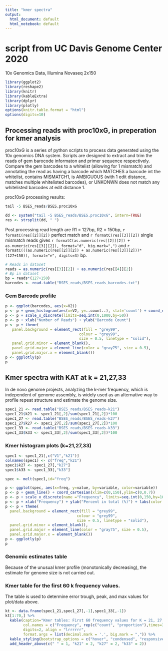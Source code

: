 ```yaml
---
title: "kmer spectra"
output:
  html_document: default
  html_notebook: default
---
```


# script from UC Davis Genome Center 2020

10x Genomics Data, Illumina Novaseq 2x150 

```r
library(ggplot2)
library(reshape2)
library(knitr)
library(kableExtra)
library(dplyr)
library(plotly)
options(knitr.table.format = "html")
options(digits=10)
```

## Processing reads with proc10xG, in preperation for kmer analysis

proc10xG is a series of python scripts to process data generated using the 10x genomics DNA system. Scripts are designed to extract and trim the reads of gem barocode informaton and primer sequence respectively. Compare the gem barcodes to a whitelist (allowing for 1 mismatch) and annotating the read as having a barcode which MATCHES a barcode int the whitelist, contains MISMATCH1, is AMBIGUOUS (with 1 edit distance, matches multiple whitelisted barcodes), or UNKONWN does not match any whitelisted barcodes at edit distance 1.

proc10xG processing results:
```r
tail -5 BSES_reads/BSES.proc10xG
```

```r
dd <- system("tail -5 BSES_reads/BSES.proc10xG", intern=TRUE)
res <- strsplit(dd, " ")
```

Post processing read length are R1 = 127bp, R2 = 150bp, `r formatC(res[[2]][2])` perfect match and `r formatC(res[[3]][2])` single mismatch reads gives `r formatC(as.numeric(res[[2]][2]) + as.numeric(res[[3]][2]), format="d", big.mark=",")` and `r formatC(((as.numeric(res[[2]][2]) + as.numeric(res[[3]][2]))*(127+150)), format="e", digits=3)` bp.

```r
# Reads in dataset
reads = as.numeric(res[[3]][2]) + as.numeric(res[[4]][2])
# Bp in dataset
bp = reads*(127+150)
barcodes <- read.table("BSES_reads/BSES_reads_barcodes.txt")
```

### Gem Barcode profile 
```r
p <- ggplot(barcodes, aes(x=V2))
p <- p + geom_histogram(aes(x=V2, y=..count..), stat='count') + coord_cartesian(xlim=c(0,1000),ylim=c(0,5000))
p <- p + scale_x_discrete(limits=seq.int(0,1000,by=50))
p <- p + xlab("Number of Reads") + ylab("Barcode Count")
p <- p + theme(
   panel.background = element_rect(fill = "grey99",
                                 colour = "grey99",
                                 size = 0.5, linetype = "solid"),
   panel.grid.minor = element_blank(), 
   panel.grid.major = element_line(color = "gray75", size = 0.5),
   panel.grid.major.x = element_blank())
p <- ggplotly(p)
p
```


## Kmer spectra with KAT at k = 21,27,33

In de novo genome projects, analyzing the k-mer frequency, which is independent of genome
assembly, is widely used as an alternative way to profile repeat structure and estimate the genome size.

```r
spec1_21 <- read.table("BSES_reads/BSES_reads-k21")
spec1_21$k21 <- spec1_21[,2]/sum(spec1_21[,2])*100
spec1_27 <- read.table("BSES_reads/BSES_reads-k27")
spec1_27$k27 <- spec1_27[,2]/sum(spec1_27[,2])*100
spec1_33 <- read.table("BSES_reads/BSES_reads-k33")
spec1_33$k33 <- spec1_33[,2]/sum(spec1_33[,2])*100
```

### Kmer histogram plots (k=21,27,33)

```r
spec1 <- spec1_21[,c("V1","k21")]
colnames(spec1) <- c("freq","k21")
spec1$k27 <- spec1_27[,"k27"]
spec1$k33 <- spec1_33[,"k33"]

spec <- melt(spec1,id="freq")

p <- ggplot(spec, aes(x=freq, y=value, by=variable, color=variable))
p <- p + geom_line() + coord_cartesian(xlim=c(0,150),ylim=c(0,0.7))
p <- p + scale_x_discrete(name ="Frequency", limits=seq.int(0,150,by=10))
p <- p + xlab("Frequency") + ylab("Percent in total (%)") + labs(color = "kmer")
p <- p + theme(
  panel.background = element_rect(fill = "grey99",
                                colour = "grey99",
                                size = 0.5, linetype = "solid"),
  panel.grid.minor = element_blank(), 
  panel.grid.major = element_line(color = "gray75", size = 0.5),
  panel.grid.major.x = element_blank())
p <- ggplotly(p)
p
```

### Genomic estimates table

Because of the unusual kmer profile (monotonically decreasing), the estimate for genome size is not carried out.


<!--  -->
<!-- ```{r genomic_estimates, echo=FALSE, error=FALSE, warning=FALSE} -->
<!-- ## total number of non-error kmers -->
<!-- ## Error trough at 9 -->
<!-- computerGS <- function(stable, error, peak, singlecopy, bp){ -->
<!--   # genome size estimate -->
<!--   g_est = round(sum(as.numeric(stable[error:10000,1]*stable[error:10000,2]))/peak, digits=0) -->
<!--  -->
<!--   # Single copy sum -->
<!--   singleC <- round(sum(as.numeric(stable[error:singlecopy,1]*stable[error:singlecopy,2]))/peak, digits=0) -->
<!--  -->
<!--   # % in single copy -->
<!--   psinglecopy <- round(singleC/g_est, digits=2) -->
<!--   cov <- round(bp/g_est, digits=2) -->
<!--   return(list("Error trough value"=error, "Peak value"=peak, "Max singlecopy value"=singlecopy, "Genome size estimate"=format(g_est, big.mark = ","), "Single copy size estimate"=format(singleC, big.mark=","), singlecopy_proportion=psinglecopy, "Coverage estimate"=cov)) -->
<!-- } -->
<!--  -->
<!-- k21_ge <- computerGS(spec1_21, 21, 49, 130, bp) -->
<!-- k27_ge <- computerGS(spec1_27, 19, 46, 130, bp) -->
<!-- k33_ge <- computerGS(spec1_33, 17, 43, 130, bp) -->
<!--  -->
<!-- ge <- cbind(k21_ge, k27_ge, k33_ge) -->
<!-- ge %>%  -->
<!--   kable(caption="Genome size estimates for K = 21, 27, 33",  -->
<!--         col.names = c("k21","k27","k33"), row.names = T, -->
<!--         align = "lrrr", -->
<!--         format.args = list(decimal.mark = '.', big.mark = ",")) %>%  -->
<!--   kable_styling(bootstrap_options = c("hover", "condensed", "responsive"), full_width = T) -->
<!-- ``` -->

### Kmer table for the first 60 k frequency values.
The table is used to determine error trough, peak, and max values for plot/data above.
```r
kt <- data.frame(spec1_21,spec1_27[,-1],spec1_33[,-1])
kt[1:70,] %>% 
  kable(caption="Kmer tables: First 60 frequency values for K = 21, 27, 33",
        col.names = c("Frequency", rep(c("count", "proportion"),times=3)),
        digits=2, align = "lrrrrrr",
        format.args = list(decimal.mark = '.', big.mark = ",")) %>% 
  kable_styling(bootstrap_options = c("hover", "condensed", "responsive"), full_width = T) %>%
  add_header_above(c(" " = 1, "k21" = 2, "k27" = 2, "k33" = 2))
```

